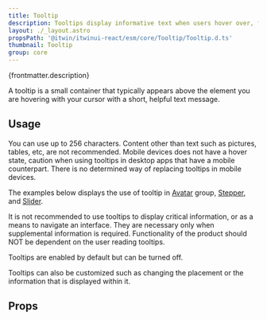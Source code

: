 ```yaml
---
title: Tooltip
description: Tooltips display informative text when users hover over, focus on, or tap an element.
layout: ./_layout.astro
propsPath: '@itwin/itwinui-react/esm/core/Tooltip/Tooltip.d.ts'
thumbnail: Tooltip
group: core
---
```



<p>{frontmatter.description}</p>

<LiveExample src='Tooltip.main.tsx' truncate={false}>
  <AllExamples.TooltipMainExample client:load />
</LiveExample>

A tooltip is a small container that typically appears above the element you are hovering with your cursor with a short, helpful text message.

## Usage

You can use up to 256 characters. Content other than text such as pictures, tables, etc, are not recommended. Mobile devices does not have a hover state, caution when using tooltips in desktop apps that have a mobile counterpart. There is no determined way of replacing tooltips in mobile devices.

The examples below displays the use of tooltip in [Avatar](Avatar) group, [Stepper](Stepper), and [Slider](Slider).

<LiveExample src='Avatar.groupstacked.tsx' truncate={false}>
  <AllExamples.AvatarGroupOverflowTooltipExample client:load />
</LiveExample>

<LiveExample src='Stepper.tooltip.tsx'>
  <AllExamples.StepperTooltipExample client:load />
</LiveExample>

It is not recommended to use tooltips to display critical information, or as a means to navigate an interface. They are necessary only when supplemental information is required. Functionality of the product should NOT be dependent on the user reading tooltips.

<LiveExample src='Slider.tooltipnone.tsx'>
  <AllExamples.SliderTooltipNoneExample client:load />
</LiveExample>

Tooltips are enabled by default but can be turned off.

<LiveExample src='Slider.tooltipcustom.tsx'>
  <AllExamples.SliderTooltipCustomExample client:load />
</LiveExample>

Tooltips can also be customized such as changing the placement or the information that is displayed within it.

## Props

<PropsTable path={frontmatter.propsPath} />
